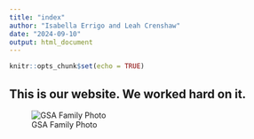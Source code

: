 ```yaml
---
title: "index"
author: "Isabella Errigo and Leah Crenshaw"
date: "2024-09-10"
output: html_document
---
```


```r
knitr::opts_chunk$set(echo = TRUE)
```

## This is our website. We worked hard on it. 

![GSA Family Photo](GSA-FAmily-Photo.jpg)